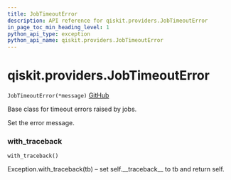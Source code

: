 ```yaml
---
title: JobTimeoutError
description: API reference for qiskit.providers.JobTimeoutError
in_page_toc_min_heading_level: 1
python_api_type: exception
python_api_name: qiskit.providers.JobTimeoutError
---
```


# qiskit.providers.JobTimeoutError

<span id="qiskit.providers.JobTimeoutError" />

`JobTimeoutError(*message)` [GitHub](https://github.com/qiskit/qiskit/tree/stable/0.17/qiskit/providers/exceptions.py "view source code")

Base class for timeout errors raised by jobs.

Set the error message.

### with\_traceback

<span id="qiskit.providers.JobTimeoutError.with_traceback" />

`with_traceback()`

Exception.with\_traceback(tb) – set self.\_\_traceback\_\_ to tb and return self.

